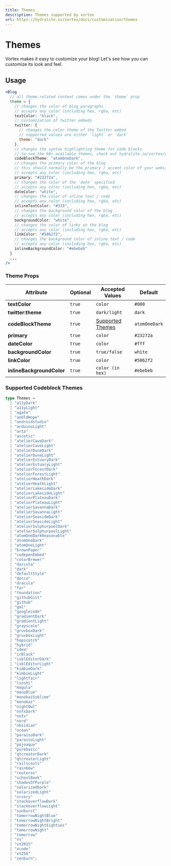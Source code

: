 ```yaml
---
title: Themes
description: Themes supported by vortex
url: https://hydralite.io/vortex/docs/customization/themes
---
```


# Themes

Vortex makes it easy to customize your blog! Let's see how you can customize its look and feel.

<Spacer y={1} />

## Usage

```jsx
<Blog
  // all theme-related content comes under the `theme` prop
  theme = {
    // changes the color of blog paragraphs
    // accepts any color (including hex, rgba, etc)
    textColor: "black",
    // customization of Twitter embeds
    twitter: {
      // changes the color theme of the Twitter embed
      // supported values are either `light` or `dark`
      theme: "dark"
    },
    // changes the syntax highlighting theme for code blocks
    // to see the 90+ available themes, check out hydralite.io/vortex/docs/customization/themes#supported-codeblock-themes
    codeBlockTheme: "atomOneDark",
    // changes the primary color of the blog
    // this should normally be the primary / accent color of your website
    // accepts any color (including hex, rgba, etc)
    primary: "#23272a",
    // changes the color of the `date` specified
    // accepts any color (including hex, rgba, etc)
    dateColor: "white",
    // changes the color of inline text / code
    // accepts any color (including hex, rgba, etc)
    inlineTextColor: "#333",
    // changes the background color of the blog
    // accepts any color (including hex, rgba, etc)
    backgroundColor: "white",
    // changes the color of links on the blog
    // accepts any color (including hex, rgba, etc)
    linkColor: "#5862f2",
    // changes the background color of inline text / code
    // accepts any color (including hex, rgba, etc)
    inlineBackgroundColor: "#ebebeb"
  }
  ...
/>
```

<Spacer y={2} />

### Theme Props

| Attribute                 | Optional | Accepted Values                                                           | Default       |
| ------------------------- | -------- | ------------------------------------------------------------------------- | ------------- |
| **textColor**             | `true`   | `color`                                                                   | `#000`        |
| **twitter:theme**         | `true`   | `dark/light`                                                              | `dark`        |
| **codeBlockTheme**        | `true`   | [Supported Themes](/docs/customization/themes#supported-codeblock-themes) | `atomOneDark` |
| **primary**               | `true`   | `color`                                                                   | `#23272a`     |
| **dateColor**             | `true`   | `color`                                                                   | `#fff`        |
| **backgroundColor**       | `true`   | `true/false`                                                              | `white`       |
| **linkColor**             | `true`   | `color`                                                                   | `#5862f2`     |
| **inlineBackgroundColor** | `true`   | `color (in hex)`                                                          | `#ebebeb`     |

<Spacer y={2} />

### Supported Codeblock Themes

```ts
type Themes =
  | "a11yDark"
  | "a11yLight"
  | "agate"
  | "anOldHope"
  | "androidstudio"
  | "arduinoLight"
  | "arta"
  | "ascetic"
  | "atelierCaveDark"
  | "atelierCaveLight"
  | "atelierDuneDark"
  | "atelierDuneLight"
  | "atelierEstuaryDark"
  | "atelierEstuaryLight"
  | "atelierForestDark"
  | "atelierForestLight"
  | "atelierHeathDark"
  | "atelierHeathLight"
  | "atelierLakesideDark"
  | "atelierLakesideLight"
  | "atelierPlateauDark"
  | "atelierPlateauLight"
  | "atelierSavannaDark"
  | "atelierSavannaLight"
  | "atelierSeasideDark"
  | "atelierSeasideLight"
  | "atelierSulphurpoolDark"
  | "atelierSulphurpoolLight"
  | "atomOneDarkReasonable"
  | "atomOneDark"
  | "atomOneLight"
  | "brownPaper"
  | "codepenEmbed"
  | "colorBrewer"
  | "darcula"
  | "dark"
  | "defaultStyle"
  | "docco"
  | "dracula"
  | "far"
  | "foundation"
  | "githubGist"
  | "github"
  | "gml"
  | "googlecode"
  | "gradientDark"
  | "gradientLight"
  | "grayscale"
  | "gruvboxDark"
  | "gruvboxLight"
  | "hopscotch"
  | "hybrid"
  | "idea"
  | "irBlack"
  | "isblEditorDark"
  | "isblEditorLight"
  | "kimbieDark"
  | "kimbieLight"
  | "lightfair"
  | "lioshi"
  | "magula"
  | "monoBlue"
  | "monokaiSublime"
  | "monokai"
  | "nightOwl"
  | "nnfxDark"
  | "nnfx"
  | "nord"
  | "obsidian"
  | "ocean"
  | "paraisoDark"
  | "paraisoLight"
  | "pojoaque"
  | "purebasic"
  | "qtcreatorDark"
  | "qtcreatorLight"
  | "railscasts"
  | "rainbow"
  | "routeros"
  | "schoolBook"
  | "shadesOfPurple"
  | "solarizedDark"
  | "solarizedLight"
  | "srcery"
  | "stackoverflowDark"
  | "stackoverflowLight"
  | "sunburst"
  | "tomorrowNightBlue"
  | "tomorrowNightBright"
  | "tomorrowNightEighties"
  | "tomorrowNight"
  | "tomorrow"
  | "vs"
  | "vs2015"
  | "xcode"
  | "xt256"
  | "zenburn";
```
